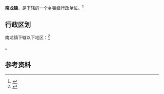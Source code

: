 {{中国乡级行政区|62/29/01/102/000}}

'''南龙镇'''，是{{PRC admin/fullname|62/29/01/102/000|3}}下辖的一个[[乡镇|乡镇]]级行政单位。<ref>{{PRC admin/ref sgc|{{PRC admin/parent|62/29/01/102/000}}}}</ref>

== 行政区划 ==

南龙镇下辖以下地区：<ref>{{PRC admin/ref sgc|62/29/01/102/000}}</ref>

{{PRC admin/children|62/29/01/102/000}}。

== 参考资料 ==

{{reflist}}

{{行政区划小作品}}
{{PRC admin/navcat|62/29/01/102/000}}